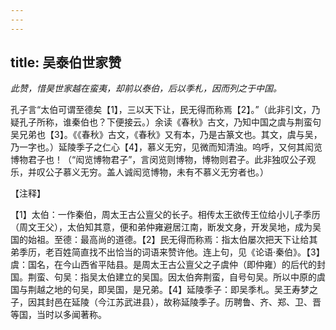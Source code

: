 ```yaml
---
---
---
```

title: 吴泰伯世家赞
---



*此赞，惜昊世家越在蛮夷，却前以泰伯，后以季札，因而列之于中国。*

孔子言“太伯可谓至德矣【1】，三以天下让，民无得而称焉【2】。”（此非引文，乃疑孔子所称，谁秦伯也？下便接云。）余读《春秋》古文，乃知中国之虞与荆蛮句吴兄弟也【3】。《《春秋》古文，《春秋》又有本，乃是古篆文也。其文，虞与吴，乃一字也。）延陵季子之仁心【4】，慕义无穷，见微而知清浊。呜呼，又何其闳览博物君子也！（“闳览博物君子”，言闵览则博物，博物则君子。此非独叹公子观乐，并叹公子慕义无穷。盖人诚闳览博物，未有不慕义无穷者也。）

【注释】

【1】太伯：一作秦伯，周太王古公亶父的长子。相传太王欲传王位给小儿子季历（周文王父），太伯知其意，便和弟仲雍避居江南，断发文身，开发吴地，成为吴国的始祖。至德：最高尚的道德。【2】民无得而称焉：指太伯屡次把天下让给其弟季历，老百姓简直找不出恰当的词语来赞许他。连上句，见《论语·秦伯》。【3】虞：国名，在今山西省平陆县。是周太王古公亶父之子虞仲（即仲雍）的后代的封国。荆蛮、句吴：指吴太伯建立的吴国。因太伯奔荆蛮，自号句吴。所以中原的虞国与荆越之地的句吴，即吴国，是兄弟。【4】延陵季子：即吴季札。吴王寿梦之子，因其封邑在延陵（今江苏武进县），故称延陵季子。历聘鲁、齐、郑、卫、晋等国，当时以多闻著称。